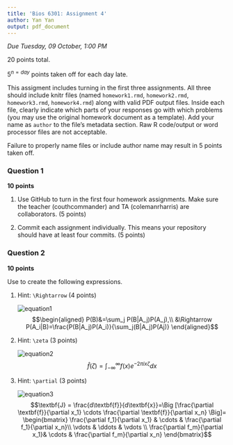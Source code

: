 ```yaml
---
title: 'Bios 6301: Assignment 4'
author: Yan Yan
output: pdf_document
---
```


*Due Tuesday, 09 October, 1:00 PM*

20 points total.

$5^{n=day}$ points taken off for each day late.

This assigment includes turning in the first three assignments. All three should
include knitr files (named `homework1.rmd`, `homework2.rmd`, `homework3.rmd`, `homework4.rmd`)
along with valid PDF output files. Inside each file, clearly indicate which
parts of your responses go with which problems (you may use the original homework
document as a template). Add your name as `author` to the file's metadata section.
Raw R code/output or word processor files are not acceptable.

Failure to properly name files or include author name may result in 5 points taken off.

### Question 1 ###

**10 points**

1. Use GitHub to turn in the first four homework assignments. Make sure the teacher (couthcommander) and TA (colemanrharris) are collaborators. (5 points)

1. Commit each assignment individually.  This means your repository should have at least four commits. (5 points)

### Question 2 ###

**10 points**

Use \LaTeX to create the following expressions.

1. Hint: `\Rightarrow` (4 points)

    ![equation1](eq1.png)
$$\begin{aligned}
P(B)&=\sum_j P(B|A_j)P(A_j),\\
&\Rightarrow P(A_i|B)=\frac{P(B|A_j)P(A_i)}{\sum_j(B|A_j)P(Aj)}
\end{aligned}$$

1. Hint: `\zeta` (3 points)

    ![equation2](eq2.png)
$$\hat{f}(\zeta)=\int_{-\infty}^{\infty}f(x)e^{-2\pi ix\zeta}dx$$
1. Hint: `\partial` (3 points)

    ![equation3](eq3.png)
$$\textbf{J} = \frac{d\textbf{f}}{d\textbf{x}}=\Big [\frac{\partial \textbf{f}}{\partial x_1} \cdots \frac{\partial \textbf{f}}{\partial x_n} \Big]= 
\begin{bmatrix}
\frac{\partial f_1}{\partial x_1} & \cdots & \frac{\partial f_1}{\partial x_n}\\
\vdots                          & \ddots & \vdots \\
\frac{\partial f_m}{\partial x_1}& \cdots & \frac{\partial f_m}{\partial x_n}
\end{bmatrix}$$